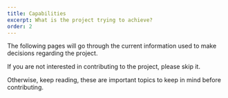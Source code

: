 ```yaml
---
title: Capabilities
excerpt: What is the project trying to achieve?
order: 2
---
```


The following pages will go through the current information used to make decisions regarding the project.

If you are not interested in contributing to the project, <SkipAhead href="/">please skip it</SkipAhead>.

Otherwise, keep reading, these are important topics to keep in mind before contributing.